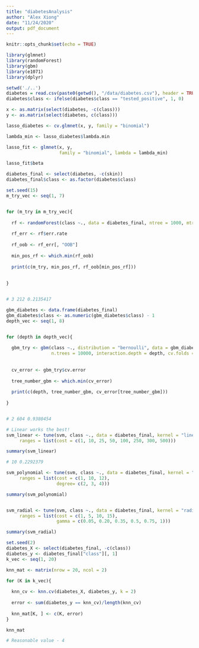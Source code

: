 ```yaml
---
title: "diabetesAnalysis"
author: "Alex Xiong"
date: "11/24/2020"
output: pdf_document
---
```


```r
knitr::opts_chunk$set(echo = TRUE)
```


```r
library(glmnet)
library(randomForest)
library(gbm)
library(e1071)
library(dplyr)
```


```r
setwd('./..')
diabetes = read.csv(paste0(getwd(), "/data/diabetes.csv"), header = TRUE)
diabetes$class <- ifelse(diabetes$class == "tested_positive", 1, 0)
```

```r
x <- as.matrix(select(diabetes, -c(class)))
y <- as.matrix(select(diabetes, c(class))) 

lasso_diabetes <- cv.glmnet(x, y, family = "binomial")

lambda_min <- lasso_diabetes$lambda.min

lasso_fit <- glmnet(x, y,
                    family = "binomial", lambda = lambda_min)

lasso_fit$beta
```


```r
diabetes_final <- select(diabetes, -c(skin))
diabetes_final$class <- as.factor(diabetes$class)
```



```r

set.seed(15)
m_try_vec <- seq(1, 7)


for (m_try in m_try_vec){
  
  rf <- randomForest(class ~., data = diabetes_final, ntree = 1000, mtry = m_try)
  
  rf_err <- rf$err.rate
  
  rf_oob <- rf_err[, "OOB"]
  
  min_pos_rf <- which.min(rf_oob)
  
  print(c(m_try, min_pos_rf, rf_oob[min_pos_rf]))
  
  
}


# 3 212 0.2135417
```


```r

gbm_diabetes <- data.frame(diabetes_final)
gbm_diabetes$class <- as.numeric(gbm_diabetes$class) - 1
depth_vec <- seq(1, 8)


for (depth in depth_vec){
  
  gbm_try <- gbm(class ~., distribution = "bernoulli", data = gbm_diabetes, 
                 n.trees = 10000, interaction.depth = depth, cv.folds = 5, shrinkage = 0.01)
  
  
  cv_error <- gbm_try$cv.error
  
  tree_number_gbm <- which.min(cv_error)
  
  print(c(depth, tree_number_gbm, cv_error[tree_number_gbm]))
  
}


# 2 604 0.9380454
```

```r

# Linear works the best! 
svm_linear <- tune(svm, class ~., data = diabetes_final, kernel = "linear", 
     ranges = list(cost = c(1, 10, 25, 50, 100, 250, 300, 500)))

summary(svm_linear)

# 10 0.2292379
```

```r


svm_polynomial <- tune(svm, class ~., data = diabetes_final, kernel = "polynomial", 
     ranges = list(cost = c(1, 10, 12), 
                   degree= c(2, 3, 4)))

summary(svm_polynomial)



```



```r
svm_radial <- tune(svm, class ~., data = diabetes_final, kernel = "radial", 
     ranges = list(cost = c(1, 5, 10, 15), 
                   gamma = c(0.05, 0.20, 0.35, 0.5, 0.75, 1)))

summary(svm_radial)
```

```r
set.seed(2)
diabetes_X <- select(diabetes_final, -c(class))
diabetes_y <- diabetes_final["class"][, 1]
k_vec <- seq(1, 20)

knn_mat <- matrix(nrow = 20, ncol = 2)

for (K in k_vec){
  
  knn_cv <- knn.cv(diabetes_X, diabetes_y, k = 2)
  
  error <- sum(diabetes_y == knn_cv)/length(knn_cv)
  
  knn_mat[K, ] <- c(K, error)
}

knn_mat

# Reasonable value - 4
```

